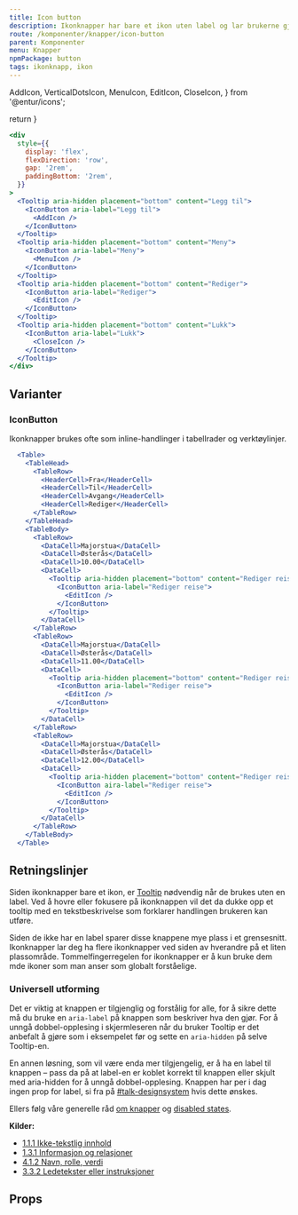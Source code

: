 ```yaml
---
title: Icon button
description: Ikonknapper har bare et ikon uten label og lar brukerne gjøre handlinger og ta valg med et enkelt klikk.
route: /komponenter/knapper/icon-button
parent: Komponenter
menu: Knapper
npmPackage: button
tags: ikonknapp, ikon
---
```


  AddIcon,
  VerticalDotsIcon,
  MenuIcon,
  EditIcon,
  CloseIcon,
} from '@entur/icons';

  return <SEO title={props.pageContext.frontmatter.title} description={props.pageContext.frontmatter.description} pathname={props.pageContext.frontmatter.route} />
}

<PageHeader />

```jsx
<div
  style={{
    display: 'flex',
    flexDirection: 'row',
    gap: '2rem',
    paddingBottom: '2rem',
  }}
>
  <Tooltip aria-hidden placement="bottom" content="Legg til">
    <IconButton aria-label="Legg til">
      <AddIcon />
    </IconButton>
  </Tooltip>
  <Tooltip aria-hidden placement="bottom" content="Meny">
    <IconButton aria-label="Meny">
      <MenuIcon />
    </IconButton>
  </Tooltip>
  <Tooltip aria-hidden placement="bottom" content="Rediger">
    <IconButton aria-label="Rediger">
      <EditIcon />
    </IconButton>
  </Tooltip>
  <Tooltip aria-hidden placement="bottom" content="Lukk">
    <IconButton aria-label="Lukk">
      <CloseIcon />
    </IconButton>
  </Tooltip>
</div>
```

## Varianter

### IconButton

Ikonknapper brukes ofte som inline-handlinger i tabellrader og verktøylinjer.

```jsx
  <Table>
    <TableHead>
      <TableRow>
        <HeaderCell>Fra</HeaderCell>
        <HeaderCell>Til</HeaderCell>
        <HeaderCell>Avgang</HeaderCell>
        <HeaderCell>Rediger</HeaderCell>
      </TableRow>
    </TableHead>
    <TableBody>
      <TableRow>
        <DataCell>Majorstua</DataCell>
        <DataCell>Østerås</DataCell>
        <DataCell>10.00</DataCell>
        <DataCell>
          <Tooltip aria-hidden placement="bottom" content="Rediger reise">
            <IconButton aria-label="Rediger reise">
              <EditIcon />
            </IconButton>
          </Tooltip>
        </DataCell>
      </TableRow>
      <TableRow>
        <DataCell>Majorstua</DataCell>
        <DataCell>Østerås</DataCell>
        <DataCell>11.00</DataCell>
        <DataCell>
          <Tooltip aria-hidden placement="bottom" content="Rediger reise">
            <IconButton aria-label="Rediger reise">
              <EditIcon />
            </IconButton>
          </Tooltip>
        </DataCell>
      </TableRow>
      <TableRow>
        <DataCell>Majorstua</DataCell>
        <DataCell>Østerås</DataCell>
        <DataCell>12.00</DataCell>
        <DataCell>
          <Tooltip aria-hidden placement="bottom" content="Rediger reise">
            <IconButton aira-label="Rediger reise">
              <EditIcon />
            </IconButton>
          </Tooltip>
        </DataCell>
      </TableRow>
    </TableBody>
  </Table>
```

## Retningslinjer

Siden ikonknapper bare et ikon, er [Tooltip](/komponenter/feedback/tooltip) nødvendig når de brukes uten en label.
Ved å hovre eller fokusere på ikonknappen vil det da dukke opp et tooltip med en tekstbeskrivelse som forklarer
handlingen brukeren kan utføre.

Siden de ikke har en label sparer disse knappene mye plass i et grensesnitt.
Ikonknapper lar deg ha flere ikonknapper ved siden av hverandre på et liten plassområde.
Tommelfingerregelen for ikonknapper er å kun bruke dem mde ikoner som man anser som globalt forståelige.

### Universell utforming

Det er viktig at knappen er tilgjenglig og forstålig for alle, for å sikre dette må du bruke en `aria-label` på knappen som beskriver hva den gjør. For å unngå dobbel-opplesing i skjermleseren når du bruker Tooltip er det anbefalt å gjøre som i eksempelet før og sette en `aria-hidden` på selve Tooltip-en.

En annen løsning, som vil være enda mer tilgjengelig, er å ha en label til knappen – pass da på at label-en er koblet korrekt til knappen eller skjult med aria-hidden for å unngå dobbel-opplesing.
Knappen har per i dag ingen prop for label, si fra på [#talk-designsystem](https://entur.slack.com/archives/C899QSPB7) hvis dette ønskes.

Ellers følg våre generelle råd [om knapper](/komponenter/knapper/button) og [disabled states](/komponenter/knapper/button#disabled-state).

**Kilder:**
- [1.1.1 Ikke-tekstlig innhold](https://www.uutilsynet.no/wcag-standarden/111-ikke-tekstlig-innhold-niva/87)
- [1.3.1 Informasjon og relasjoner](https://www.uutilsynet.no/wcag-standarden/131-informasjon-og-relasjoner-niva/90)
- [4.1.2 Navn, rolle, verdi](https://www.uutilsynet.no/wcag-standarden/412-navn-rolle-verdi-niva/121)
- [3.3.2 Ledetekster eller instruksjoner](https://www.uutilsynet.no/wcag-standarden/332-ledetekster-eller-instruksjoner-niva/117)




## Props

<ImportStatement imports="IconButton" packageName={props.pageContext.frontmatter.npmPackage} />
<Props componentName="IconButton" />
